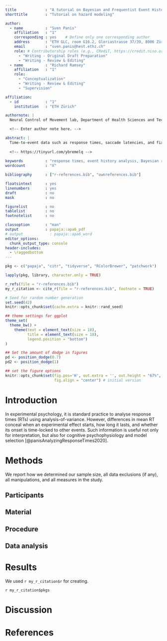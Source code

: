```yaml
---
title             : "A tutorial on Bayesian and Frequentist Event History Analysis for psychological time-to-event data"
shorttitle        : "Tutorial on hazard modeling"

author: 
  - name          : "Sven Panis"
    affiliation   : "1"
    corresponding : yes    # Define only one corresponding author
    address       : "ETH GLC, room G16.2, Gloriastrasse 37/39, 8006 Zürich"
    email         : "sven.panis@hest.ethz.ch"
    role: # Contributorship roles (e.g., CRediT, https://credit.niso.org/)
      - "Writing - Original Draft Preparation"
      - "Writing - Review & Editing"
  - name          : "Richard Ramsey"
    affiliation   : "1"
    role:
      - "Conceptualization"
      - "Writing - Review & Editing"
      - "Supervision"

affiliation:
  - id            : "1"
    institution   : "ETH Zürich"

authornote: |
  Neural Control of Movement lab, Department of Health Sciences and Technology (D-HEST).

  <!-- Enter author note here. -->

abstract: |
  Time-to-event data such as response times, saccade latencies, and fixation durations are ubiquitous in experimental psychology. To move beyond mean performance measures, various distributional analyses have been proposed. Here we focus on one particular distributional analysis known as discrete-time event history analysis, a.k.a. hazard analysis, duration analysis, failure-time analysis, survival analysis, and transition analysis. Across four tutorials that we make publicly available on Github and OSF, we illustrate how to calculate and interpret descriptive statistics, and how to implement Bayesian and frequentist regression models, using the R packages tidyverse, brms, and lme4. We discuss how to manage inter-individual differences, implications for experimental design, and various options when analysing time-to-event data using discrete-time survival analysis.  
  
  <!-- https://tinyurl.com/ybremelq -->
  
keywords          : "response times, event history analysis, Bayesian regression models"
wordcount         : "X"

bibliography      : ["r-references.bib", "ownreferences.bib"]

floatsintext      : yes
linenumbers       : yes
draft             : no
mask              : no

figurelist        : no
tablelist         : no
footnotelist      : no

classoption       : "man"
output            : papaja::apa6_pdf
# output            : papaja::apa6_word
editor_options: 
  chunk_output_type: console
header-includes:
  - \raggedbottom
---
```


```r
pkg <- c("papaja", "citr", "tidyverse", "RColorBrewer", "patchwork")

lapply(pkg, library, character.only = TRUE)

r_refs(file = "r-references.bib")
my_r_citation <- cite_r(file = "r-references.bib", footnote = TRUE)
```

```r
# Seed for random number generation
set.seed(42)
knitr::opts_chunk$set(cache.extra = knitr::rand_seed)
```

```r
## theme settings for ggplot
theme_set(
  theme_bw() +
    theme(text = element_text(size = 18), 
          title = element_text(size = 18),
          legend.position = "bottom")
)

## Set the amount of dodge in figures
pd <- position_dodge(0.7)
pd2 <- position_dodge(1)
```

```r
## set the figure options
knitr::opts_chunk$set(fig.pos='H', out.extra = '', out.height = "67%",
                      fig.align = "center") # initial version
```


# Introduction

In experimental psychology, it is standard practice to analyse response times (RTs) using analysis-of-variance. However, differences in mean RT conceal when an experimental effect starts, how long it lasts, and whether its onset is time-locked to other events. Such information is useful not only for interpretation, but also for cognitive psychophysiology and model selection [@panisAnalyzingResponseTimes2020].


# Methods
We report how we determined our sample size, all data exclusions (if any), all manipulations, and all measures in the study. <!-- 21-word solution (Simmons, Nelson & Simonsohn, 2012; retrieved from http://ssrn.com/abstract=2160588) -->

## Participants

## Material

## Procedure

## Data analysis
<!-- We used `r cite_r("r-references.bib")` for all our analyses. -->


# Results

We used `r my_r_citation$r` for creating.

`r my_r_citation$pkgs` <!-- This creates the footnote -->


# Discussion




\newpage

# References

::: {#refs custom-style="Bibliography"}
:::
